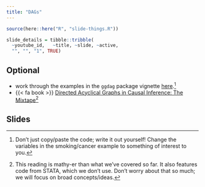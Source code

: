```yaml
---
title: "DAGs"
---
```



```r
source(here::here("R", "slide-things.R"))

slide_details = tibble::tribble(
  ~youtube_id,   ~title, ~slide, ~active,
  "", "", "1", TRUE)

```

## Optional

- work through the examples in the `ggdag` package vignette [ here](https://cran.r-project.org/web/packages/ggdag/vignettes/intro-to-dags.html).^[Don't just copy/paste the code; write it out yourself! Change the variables in the smoking/cancer example to something of interest to you.]
- {{< fa book >}} [Directed Acyclical Graphs in Causal Inference: The Mixtape](https://mixtape.scunning.com)^[This reading is mathy-er than what we've covered so far. It also features code from STATA, which we don't use. Don't worry about that so much; we will focus on broad concepts/ideas.]


## Slides



<!-- ### Tuesday -->


<!-- ```{r, echo=FALSE, results="asis", eval = TRUE} -->
<!-- slide_buttons("/slides/13-dags") -->
<!-- ``` -->

<!-- ```{=html} -->
<!-- <iframe width="780" height="500" src="/slides/13-dags.html"></iframe> -->
<!-- ``` -->


<!-- ### Thursday -->


<!-- ```{r, echo=FALSE, results="asis", eval = TRUE} -->
<!-- slide_buttons("/slides/14-dags") -->
<!-- ``` -->

<!-- ```{=html} -->
<!-- <iframe width="780" height="500" src="/slides/14-dags.html"></iframe> -->
<!-- ``` -->



<!-- ::: {.callout-note} -->
<!-- You can navigate through the slides with <kbd>←</kbd> and <kbd>→</kbd>. If you type <kbd>F</kbd> you can go full-screen.  -->
<!-- ::: -->



